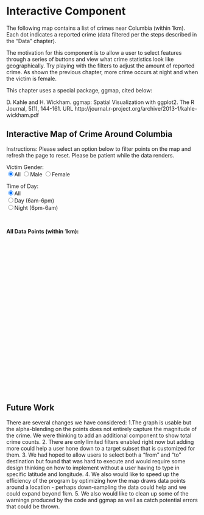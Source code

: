 # Interactive Component

The following map contains a list of crimes near Columbia (within 1km). Each dot indicates a reported crime (data filtered per the steps described in the "Data" chapter).

The motivation for this component is to allow a user to select features through a series of buttons and view what crime statistics look like geographically. Try playing with the filters to adjust the amount of reported crime. As shown the previous chapter, more crime occurs at night and when the victim is female.   

This chapter uses a special package, ggmap, cited below:

D. Kahle and H. Wickham. ggmap: Spatial Visualization with ggplot2. The R Journal, 5(1), 144-161. URL http://journal.r-project.org/archive/2013-1/kahle-wickham.pdf

## Interactive Map of Crime Around Columbia
  <title>My Google Map</title>
  <style>
    #map{
      height:400px;
      width:100%;
    }
  </style>
  
  <p>Instructions: Please select an option below to filter points on the map and refresh the page to reset. Please be patient while the data renders.</p>
  
  Victim Gender: <br>
  <input type="radio" name="gender" value="All" checked="true">All
  <input type="radio" name="gender" value="M">Male
  <input type="radio" name="gender" value="F">Female
    
  Time of Day: <br>
  <input type="radio" name="timeday" value="All" checked="true">All <br>
  <input type="radio" name="timeday" value="Day">Day (6am-6pm) <br>
  <input type="radio" name="timeday" value="Night">Night (6pm-6am)  
  
  <br>
  <b><p id=filter_string>All Data Points (within 1km):</p></b>
  
  <div id="map"></div>
  <script src="https://d3js.org/d3.v5.min.js"></script>
  <script src="https://requirejs.org/docs/release/2.3.5/minified/require.js"></script>
  
  
  <script type="text/javascript">
    
    var gender = "All";
    var timeday = "All";
    var rep_string = "https://raw.githubusercontent.com/ds4114/NYC_Crime_Group32/main/data/columbia_short.csv";
    var filter_string = "All Data Points (within 1km):"
    
    d3.selectAll("input")
      .on("click", function(event) { 
        console.log("clicked radio")
        //var gender = event.currentTarget.value;
        var gender  = d3.select('input[name="gender"]:checked').node().value;
        var timeday = d3.select('input[name="timeday"]:checked').node().value;
        console.log(gender);
        
        if (gender == "All" & timeday=="All") {
              rep_string = "https://raw.githubusercontent.com/ds4114/NYC_Crime_Group32/main/data/columbia_short.csv";
              d3.selectAll("p#filter_string").text("All Data Points (within 1km):")
              initMap()
          } 
          if (gender == "M" & timeday=="All") {
              rep_string = "https://raw.githubusercontent.com/ds4114/NYC_Crime_Group32/main/data/columbia_short_M.csv";
              d3.selectAll("p#filter_string").text("Within 1km, Male Victim:")
              initMap()
          } 
          if (gender == "F" & timeday=="All") {
              rep_string = "https://raw.githubusercontent.com/ds4114/NYC_Crime_Group32/main/data/columbia_short_F.csv";
              d3.selectAll("p#filter_string").text("Within 1km, Female Victim:")
              initMap()
          }
          if (gender == "All" & timeday=="Day") {
              rep_string = "https://raw.githubusercontent.com/ds4114/NYC_Crime_Group32/main/data/columbia_short_Day.csv";
              d3.selectAll("p#filter_string").text("Within 1km, Day Time:")
              initMap()
          }
          if (gender == "All" & timeday=="Night") {
              rep_string = "https://raw.githubusercontent.com/ds4114/NYC_Crime_Group32/main/data/columbia_short_Night.csv";
              d3.selectAll("p#filter_string").text("Within 1km, Night Time:")
              initMap()
          }
          if (gender == "M" & timeday=="Day") {
              rep_string = "https://raw.githubusercontent.com/ds4114/NYC_Crime_Group32/main/data/columbia_short_MDay.csv";
              d3.selectAll("p#filter_string").text("Within 1km, Male Victim, Day Time:")
              initMap()
          }
          if (gender == "F" & timeday=="Day") {
              rep_string = "https://raw.githubusercontent.com/ds4114/NYC_Crime_Group32/main/data/columbia_short_FDay.csv";
              d3.selectAll("p#filter_string").text("Within 1km, Female Victim, Day Time:")
              initMap()
          }
          if (gender == "M" & timeday=="Night") {
              rep_string = "https://raw.githubusercontent.com/ds4114/NYC_Crime_Group32/main/data/columbia_short_MNight.csv";
              d3.selectAll("p#filter_string").text("Within 1km, Male Victim, Night Time:")
              initMap()
          }
         if (gender == "F" & timeday=="Night") {
              rep_string = "https://raw.githubusercontent.com/ds4114/NYC_Crime_Group32/main/data/columbia_short_FNight.csv";
              d3.selectAll("p#filter_string").text("Within 1km, Female Victim, Night Time:")
              initMap()
          }

      })
      
    console.log("test16")
    console.log(rep_string)
    
    
    async function getData(){
    //const rep= await fetch("./NYC_Crime_Group32/data/columbia_short.csv")
    //const rep= await fetch("./data/columbia_short.csv")
    //const rep = await fetch("https://raw.githubusercontent.com/ds4114/NYC_Crime_Group32/main/data/columbia_short.csv")
    const rep = await fetch(rep_string)
    const data= await rep.text();
    console.log(rep_string)
    let fin=[]
    const table=data.split('\n').slice(1)
    table.forEach(row=>{
        const colums=row.split(',');
        tab=[parseFloat(colums[0]), parseFloat(colums[1])]
        //console.log(tab)
        //locations.push(tab)
        fin.push(tab)  
        });
        //console.log(fin)
        return fin
    }
    
    function initMap() {
    
    points =
    getData().then(values => {
    // Print the values of the resolved promise
    values.forEach(value => {
    
    marker = new google.maps.Marker({
        position: new google.maps.LatLng(value[0], value[1]),
        map: map,
        icon: {
          path: google.maps.SymbolPath.CIRCLE,
          fillColor: 'red',
          fillOpacity: 0.2,
          strokeColor: '#00A',
          strokeOpacity: 0.2,
          strokeWeight: 1,
          scale: 3.25
        }
      });
    
    
      } );
     });
  
    var map = new google.maps.Map(document.getElementById('map'), {
      zoom: 14.5,
      center: new google.maps.LatLng(40.807384,-73.963036)
    });
    
    }

  </script>
  
  <script async defer
    src="https://maps.googleapis.com/maps/api/js?key=AIzaSyDUVtOF3qSoJEcQAZ9mU0E1rGKQDqcuNGw&callback=initMap">
  </script>
  
## Future Work
There are several changes we have considered:
1.The graph is usable but the alpha-blending on the points does not entirely capture the magnitude of the crime. We were thinking to add an additional component to show total crime counts.
2. There are only limited filters enabled right now but adding more could help a user hone down to a target subset that is customized for them. 
3. We had hoped to allow users to select both a "from" and "to" destination but found that was hard to execute and would require some design thinking on how to implement without a user having to type in specific latitude and longitude. 
4. We also would like to speed up the efficiency of the program by optimizing how the map draws data points around a location - perhaps down-sampling the data could help and we could expand beyond 1km. 
5. We also would like to clean up some of the warnings produced by the code and ggmap as well as catch potential errors that could be thrown. 

